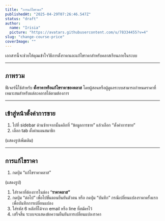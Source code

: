 ```yaml
---
title: "การแก้ไขราคา"
publishedAt: "2025-04-29T07:26:46.547Z"
status: "draft"
author:
  name: "Irisia"
  picture: "https://avatars.githubusercontent.com/u/78334455?v=4"
slug: "change-course-price"
coverImage: ""
---
```


เอกสารนี้จะช่วยให้คุณเข้าใจวิธีการตั้งราคาและแก้ไขราคาสำหรับคลาสเรียนภายในระบบ

---

## ภาพรวม

ฟีเจอร์นี้ใช้สำหรับ **ตั้งราคาหรือแก้ไขราคาของคลาส** โดยผู้สอนหรือผู้ดูแลระบบสามารถกำหนดราคาที่เหมาะสมสำหรับแต่ละคลาสได้ตามต้องการ

---

## **เข้าสู่หน้าตั้งค่าการขาย**

1. ไปที่ sidebar ด้านซ้ายจากนั้นคลิกที่ “ข้อมูลการขาย” แล้วเลือก “ตั้งค่าการขาย”
2. เลือก tab ตั้งค่าแผนสมาชิก

(แสดงรูปเพิ่มเติม)

---

## การแก้ไขราคา

1. กดปุ่ม “แก้ไขราคาคลาส”

(แสดงรูป)

1. ใส่ราคาที่ต้องการในช่อง “**ราคาคลาส”**
2. กดปุ่ม “ต่อไป” เพื่อไปขั้นตอนยืนยันตัวตน หรือ กดปุ่ม “บันทึก” กรณีเปลี่ยนแปลงราคาครั้งแรกเพื่อบันทึกการเปลี่ยนแปลง
3. ใส่รหัส 6 หลักที่ได้จาก email หรือ line ที่สมัครไว้
4. เสร็จสิ้น ระบบจะแสดงข้อความยืนยันการเปลี่ยนแปลงราคา